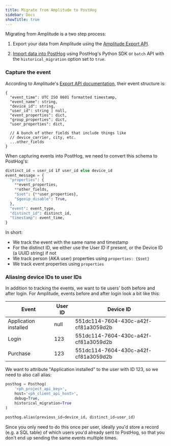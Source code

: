 ```yaml
---
title: Migrate from Amplitude to PostHog
sidebar: Docs
showTitle: true
---
```



<MigrationWarning />

Migrating from Amplitude is a two step process:

1. Export your data from Amplitude using the [Amplitude Export API](https://www.docs.developers.amplitude.com/analytics/apis/export-api/i).

2. [Import data into PostHog](/docs/migrate) using PostHog's Python SDK or `batch` API with the `historical_migration` option set to `true`.

### Capture the event

According to Amplitude's [Export API documentation](https://www.docs.developers.amplitude.com/analytics/apis/export-api/#response-schema), their event structure is:

```
{
  "event_time": UTC ISO 8601 formatted timestamp,
  "event_name": string,
  "device_id": string,
  "user_id": string | null,
  "event_properties": dict,
  "group_properties": dict,
  "user_properties": dict,
  
  // A bunch of other fields that include things like
  // device_carrier, city, etc.
  ...other_fields
}
```

When capturing events into PostHog, we need to convert this schema to PostHog's:

```python
distinct_id = user_id if user_id else device_id
event_message = {
  "properties": {
    **event_properties,
    **other_fields,
    "$set": {**user_properties},
    "$geoip_disable": True,
  },
  "event": event_type,
  "distinct_id": distinct_id,
  "timestamp": event_time,
}
```

In short:

- We track the event with the same name and timestamp
- For the distinct ID, we either use the User ID if present, or the Device ID (a UUID string) if not
- We track person (AKA user) properties using `properties: {$set}`
- We track event properties using `properties`

### Aliasing device IDs to user IDs

In addition to tracking the events, we want to tie users' both before and after login. For Amplitude, events before and after login look a bit like this:

| Event | User ID | Device ID |
|-------|---------|-----------|
| Application installed | null | 551dc114-7604-430c-a42f-cf81a3059d2b |
| Login | 123 | 551dc114-7604-430c-a42f-cf81a3059d2b |
| Purchase | 123 | 551dc114-7604-430c-a42f-cf81a3059d2b |

We want to attribute "Application installed" to the user with ID 123, so we need to also call alias:

```python
posthog = Posthog(
    '<ph_project_api_key>', 
    host='<ph_client_api_host>',
    debug=True,
    historical_migration=True
)

posthog.alias(previous_id=device_id, distinct_id=user_id)
```

Since you only need to do this once per user, ideally you'd store a record (e.g. a SQL table) of which users you'd already sent to PostHog, so that you don't end up sending the same events multiple times.
